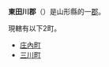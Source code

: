 {{expand Japanese|time=2019-07-10T10:34:08+00:00}}
{{unreferenced|time=2019-07-10T10:34:08+00:00}}
{{日本郡
| 郡 = 東田川郡
| 日文原名 = 東田川郡
| 平假名 = ひがしたがわぐん
| 羅馬字拼音 = Higashitagawa-gun
| 地圖 =
| 都道府縣 = 山形縣
| 編號 = 
| 町 = 2
| 村 = 
| 經度 = 
| 緯度 = 
| 註記 = 
|}}
'''東田川郡'''（{{jpn|j=東田川郡|hg=ひがしたがわぐん|rm=Higashitagawa gun|f=y}}）是山形縣的一[[郡|郡]]。

現轄有以下2町。
*[[庄內町|庄內町]]
*[[三川町|三川町]]

{{山形縣}}